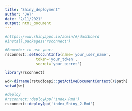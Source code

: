 ```yaml
---
title: "Shiny_deployment"
author: "JAT"
date: "2/11/2021"
output: html_document
---
```



```r

#https://www.shinyapps.io/admin/#/dashboard
#install.packages('rsconnect')

#Remember to use your:
rsconnect::setAccountInfo(name='your_user_name',
			  token='your_token',
			  secret='your_secret')

```


```r

library(rsconnect)

wd<-dirname(rstudioapi::getActiveDocumentContext()$path)
setwd(wd)

#deploy
#rsconnect::deployApp('index.Rmd')
rsconnect::deployApp('index_Shiny_2.Rmd')


```